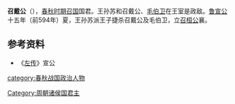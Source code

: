 '''召戴公'''（{{bd||？|前594年||catIdx=Z}}），[[春秋时期|春秋时期]][[召国|召国]]国君。王孙苏和召戴公、[[毛伯卫|毛伯卫]]在王室是政敌。[[鲁宣公|鲁宣公]]十五年（前594年）夏，王孙苏派王子捷杀召戴公及毛伯卫，立[[召桓公|召桓公]]襄。

{{start box}}
{{s-before|[[召昭公|召昭公]]}}
{{s-title|[[召国|召国]]国君|—前594年}}
{{s-after|[[召桓公|召桓公]]}}
{{end box}}
==参考资料==
*《[[左传|左传]]》宣公

[[category:春秋战国政治人物|category:春秋战国政治人物]]
[[Category:周朝诸侯国君主|Category:周朝诸侯国君主]]
